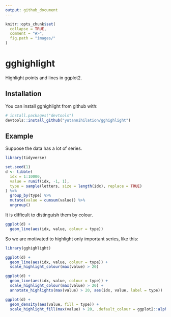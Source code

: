 ```yaml
---
output: github_document
---
```


<!-- README.md is generated from README.Rmd. Please edit that file -->

```r
knitr::opts_chunk$set(
  collapse = TRUE,
  comment = "#>",
  fig.path = "images/"
)
```

# gghighlight

Highlight points and lines in ggplot2.

## Installation

You can install gghighlight from github with:

```r
# install.packages("devtools")
devtools::install_github("yutannihilation/gghighlight")
```

## Example

Suppose the data has a lot of series.

```r
library(tidyverse)

set.seed(1)
d <- tibble(
  idx = 1:10000,
  value = runif(idx, -1, 1),
  type = sample(letters, size = length(idx), replace = TRUE)
) %>%
  group_by(type) %>%
  mutate(value = cumsum(value)) %>%
  ungroup()
```

It is difficult to distinguish them by colour.

```r
ggplot(d) +
  geom_line(aes(idx, value, colour = type))
```

So we are motivated to highlight only important series, like this:

```r
library(gghighlight)

ggplot(d) +
  geom_line(aes(idx, value, colour = type)) +
  scale_highlight_colour(max(value) > 20)
```


```r
ggplot(d) +
  geom_line(aes(idx, value, colour = type)) +
  scale_highlight_colour(max(value) > 20) +
  annotate_highlights(max(value) > 20, aes(idx, value, label = type))
```


```r
ggplot(d) +
  geom_density(aes(value, fill = type)) +
  scale_highlight_fill(max(value) > 20, .default_colour = ggplot2::alpha("blue", 0.05))
```
